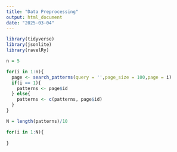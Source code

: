 ```yaml
---
title: "Data Preprocessing"
output: html_document
date: "2025-03-04"
---
```


```r
library(tidyverse)
library(jsonlite)
library(ravelRy)
```



```r
n = 5

for(i in 1:n){
  page <- search_patterns(query = '',page_size = 100,page = i)
  if(i == 1){
    patterns <- page$id
  } else{
    patterns <- c(patterns, page$id)
  }
}


```

```r

N = length(patterns)/10

for(i in 1:N){
  
}

```


```r

```

